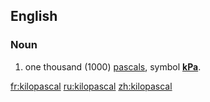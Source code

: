 ==English==

===Noun===
{{en-noun}}

#one thousand (1000) [[pascal]]s, symbol '''[[kPa]]'''.

[[fr:kilopascal]]
[[ru:kilopascal]]
[[zh:kilopascal]]